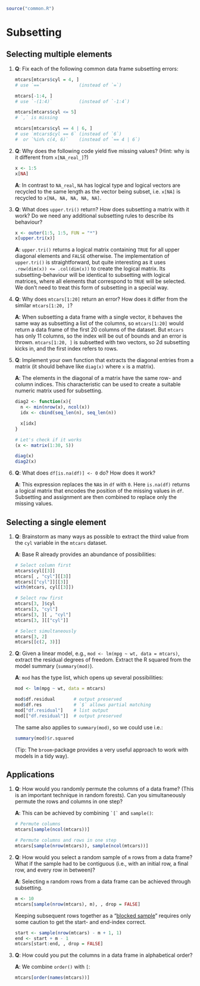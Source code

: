 ```r
source("common.R")
```

# Subsetting 

## Selecting multiple elements

1. __[Q]{.Q}__: Fix each of the following common data frame subsetting errors:

    ```r
    mtcars[mtcars$cyl = 4, ]
    # use `==`              (instead of `=`)

    mtcars[-1:4, ]
    # use `-(1:4)`          (instead of `-1:4`)
    
    mtcars[mtcars$cyl <= 5]
    # `,` is missing
    
    mtcars[mtcars$cyl == 4 | 6, ]
    # use `mtcars$cyl == 6` (instead of `6`)
    #  or `%in% c(4, 6)`    (instead of `== 4 | 6`)
    ```

2. __[Q]{.Q}__: Why does the following code yield five missing values? (Hint: why is it different from `x[NA_real_]`?)

    ```r
    x <- 1:5
    x[NA]
    ```
   
   __[A]{.solved}__: In contrast to `NA_real`, `NA` has logical type and logical vectors are recycled to the same length as the vector being subset, i.e. `x[NA]` is recycled to `x[NA, NA, NA, NA, NA]`.
    
3. __[Q]{.Q}__: What does `upper.tri()` return? How does subsetting a matrix with it work? Do we need any additional subsetting rules to describe its behaviour?

    ```r
    x <- outer(1:5, 1:5, FUN = "*")
    x[upper.tri(x)]
    ```  
    
   __[A]{.solved}__: `upper.tri()` returns a logical matrix containing `TRUE` for all upper diagonal elements and `FALSE` otherwise. The implementation of `upper.tri()` is straightforward, but quite interesting as it uses `.row(dim(x)) <= .col(dim(x))` to create the logical matrix. Its subsetting-behaviour will be identical to subsetting with logical matrices, where all elements that correspond to `TRUE` will be selected. We don't need to treat this form of subsetting in a special way.
   
   <!-- The text doesn't mention subsetting with logical matrices so I think this deserves a little more text. I'd make sure to point out that this returns a vector, not a matrix -->

4. __[Q]{.Q}__: Why does `mtcars[1:20]` return an error? How does it differ from the similar `mtcars[1:20, ]`?
   
   __[A]{.solved}__: When subsetting a data frame  with a single vector, it behaves the same way as subsetting a list of the columns, so `mtcars[1:20]` would return a data frame of the first 20 columns of the dataset. But `mtcars` has only 11 columns, so the index will be out of bounds and an error is thrown. `mtcars[1:20, ]` is subsetted with two vectors, so 2d subsetting kicks in, and the first index refers to rows.

5. __[Q]{.Q}__: Implement your own function that extracts the diagonal entries from a matrix (it should behave like `diag(x)` where `x` is a matrix).

   __[A]{.solved}__: The elements in the diagonal of a matrix have the same row- and column indices. This characteristic can be used to create a suitable numeric matrix used for subsetting.

    ```r
    diag2 <- function(x){
      n <- min(nrow(x), ncol(x))
      idx <- cbind(seq_len(n), seq_len(n))
  
      x[idx]
    }

    # Let's check if it works
    (x <- matrix(1:30, 5))

    diag(x)
    diag2(x)
    ```


6. __[Q]{.Q}__: What does `df[is.na(df)] <- 0` do? How does it work?
   
   __[A]{.solved}__: This expression replaces the `NA`s in `df` with `0`. Here `is.na(df)` returns a logical matrix that encodes the position of the missing values in `df`. Subsetting and assignment are then combined to replace only the missing values.
   
## Selecting a single element

1. __[Q]{.Q}__: Brainstorm as many ways as possible to extract the third value from the `cyl` variable in the `mtcars` dataset.

   __[A]{.solved}__: Base R already provides an abundance of possibilities:
    
    ```r
    # Select column first
    mtcars$cyl[[3]]
    mtcars[ , "cyl"][[3]]
    mtcars[["cyl"]][[3]]
    with(mtcars, cyl[[3]])
    
    # Select row first
    mtcars[3, ]$cyl
    mtcars[3, "cyl"]
    mtcars[3, ][ , "cyl"]
    mtcars[3, ][["cyl"]]

    # Select simultaneously
    mtcars[3, 2]
    mtcars[[c(2, 3)]]
    ```

2. __[Q]{.Q}__: Given a linear model, e.g., `mod <- lm(mpg ~ wt, data = mtcars)`, extract the residual degrees of freedom. Extract the R squared from the model summary (`summary(mod)`).
   
   __[A]{.solved}__: `mod` has the type list, which opens up several possibilities:
    
    ```r
    mod <- lm(mpg ~ wt, data = mtcars)
    
    mod$df.residual       # output preserved
    mod$df.res            # `$` allows partial matching
    mod["df.residual"]    # list output
    mod[["df.residual"]]  # output preserved
    ```
    
   The same also applies to `summary(mod)`, so we could use i.e.:
    
    ```r
    summary(mod)$r.squared
    ```
    
   (Tip: The `broom`-package provides a very useful approach to work with models in a tidy way).
    
## Applications

1. __[Q]{.Q}__: How would you randomly permute the columns of a data frame? (This is an important technique in random forests). Can you simultaneously permute the rows and columns in one step?
   
   __[A]{.solved}__: This can be achieved by combining `` `[` `` and `sample()`:
    
    ```r
    # Permute columns
    mtcars[sample(ncol(mtcars))]
    
    # Permute columns and rows in one step
    mtcars[sample(nrow(mtcars)), sample(ncol(mtcars))]
    ```

2. __[Q]{.Q}__: How would you select a random sample of `m` rows from a data frame? What if the sample had to be contiguous (i.e., with an initial row, a final row, and every row in between)?
   
   __[A]{.solved}__: Selecting `m` random rows from a data frame can be achieved through subsetting.
    
    ```r
    m <- 10
    mtcars[sample(nrow(mtcars), m), , drop = FALSE]
    ```

   Keeping subsequent rows together as a "[blocked sample](https://mlr.mlr-org.com/articles/tutorial/resample.html#stratification-blocking-and-grouping)" requires only some caution to get the start- and end-index correct.

    ```r
    start <- sample(nrow(mtcars) - m + 1, 1)
    end <- start + m - 1
    mtcars[start:end, , drop = FALSE]
    ```
    
3. __[Q]{.Q}__: How could you put the columns in a data frame in alphabetical order?
   
   __[A]{.solved}__: We combine `order()` with `[`:

    ```r
    mtcars[order(names(mtcars))]
    ```
